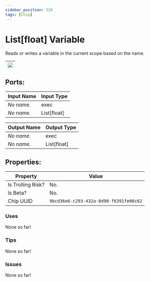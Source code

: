```yaml
---
sidebar_position: 328
tags: [Chip]
---
```


# List[float] Variable


Reads or writes a variable in the current scope based on the name.

| ![](https://images-ext-2.discordapp.net/external/MPmIaQzlEPmgGWlgi-WxBBXt0Bjv_zWPkg1y1f_sy3s/https/www.recroomcircuits.com/image/circuit/absolute-value?width=206&height=108) |
|-----|

## Ports:

| Input Name | Input Type |
|-----------|-----------|
| *No name.* | exec |
| *No name.* | List[float] |

| Output Name | Output Type |
|-----------|-----------|
| *No name.* | exec |
| *No name.* | List[float] |

## Properties:

| Property  | Value |
|-------------------|-----------|
| Is Trolling Risk? | No. |
| Is Beta? | No. |
| Chip UUID | `9bcd36e6-c293-432a-8d90-f6391fe06c62` |

### Uses

None so far!

### Tips

None so far!

### Issues

None so far!